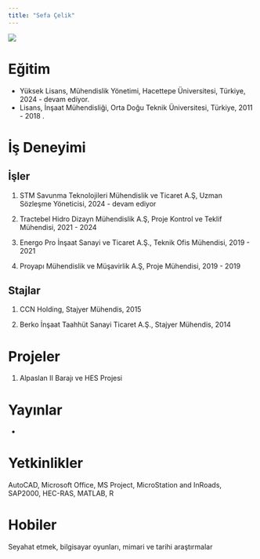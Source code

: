 ```yaml
---
title: "Sefa Çelik"
---
```


![](/assets/images/sefacelik.jpeg){.right-padded}

# Eğitim

-   Yüksek Lisans, Mühendislik Yönetimi, Hacettepe Üniversitesi, Türkiye, 2024 - devam ediyor.
-   Lisans, İnşaat Mühendisliği, Orta Doğu Teknik Üniversitesi, Türkiye, 2011 - 2018 .

# İş Deneyimi

## İşler

1.  STM Savunma Teknolojileri Mühendislik ve Ticaret A.Ş, Uzman Sözleşme Yöneticisi, 2024 - devam ediyor

2.  Tractebel Hidro Dizayn Mühendislik A.Ş, Proje Kontrol ve Teklif Mühendisi, 2021 - 2024

3.  Energo Pro İnşaat Sanayi ve Ticaret A.Ş., Teknik Ofis Mühendisi, 2019 - 2021

4.  Proyapı Mühendislik ve Müşavirlik A.Ş, Proje Mühendisi, 2019 - 2019

## Stajlar

1.  CCN Holding, Stajyer Mühendis, 2015

2.  Berko İnşaat Taahhüt Sanayi Ticaret A.Ş., Stajyer Mühendis, 2014

# Projeler

1.  Alpaslan II Barajı ve HES Projesi

# Yayınlar

-   

# Yetkinlikler

AutoCAD, Microsoft Office, MS Project, MicroStation and InRoads, SAP2000, HEC-RAS, MATLAB, R

# Hobiler

Seyahat etmek, bilgisayar oyunları, mimari ve tarihi araştırmalar
